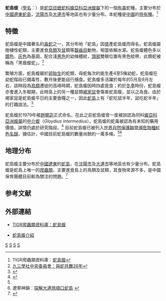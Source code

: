 {{Speciesbox 
| taxon = Gloydius shedaoensis
| status = VU
| status_system = IUCN3.1
| status_ref = <ref>{{Cite journal | author = Lau, M. | author2 = Li, P. | last-author-amp = yes | title = ''Gloydius shedaoensis'' | journal = [[The_IUCN_Red_List_of_Threatened_Species|The IUCN Red List of Threatened Species]] | volume = 2012 | page = e.T192100A2039836 | publisher = [[IUCN|IUCN]] | date = 2012 | url = http://www.iucnredlist.org/details/192100/0 | doi = 10.2305/IUCN.UK.2012-1.RLTS.T192100A2039836.en | access-date = 14 January 2018 | archive-date = 2018-06-02 | archive-url = https://web.archive.org/web/20180602012444/http://www.iucnredlist.org/details/192100/0 | dead-url = no }}</ref>
| binomial_authority = Zhao，1979<ref name="McD99">McDiarmid RW、Campbell JA、Touré T：《Snake Species of the World: A Taxonomic and Geographic Reference, vol. 1》頁511，Herpetologists' League，1999年。ISBN 1-893777-00-6</ref>}}

'''蛇島蝮'''（[[學名|學名]]：{{lang|la|''Gloydius shedaoensis''}}）是[[蛇亞目|蛇亞目]][[蝰蛇科|蝰蛇科]][[蝮亞科|蝮亞科]][[亞洲蝮屬|亞洲蝮屬]]下的一個[[毒蛇|有毒]]蛇種，主要分布於[[中國|中國]][[遼東|遼東]][[蛇島|蛇島]]，[[沈陽市|沈陽市]]及[[大連市|大連市]]等地區也有少量分布。本蛇種是[[中國|中國]]的[[特有種|特有種]]。<ref>TIGR爬蟲類資料庫：[http://reptile-database.reptarium.cz/species.php?genus=Gloydius&species=shedaoensis 蛇島蝮]</ref>

==特徵==
蛇島蝮是中國著名的[[毒蛇|毒蛇]]之一，其分布地「蛇島」因盛產蛇島蝮而得名。蛇島蝮屬樹棲性蛇類，主要進食[[鳥類|鳥類]]及[[鼠|鼠]]類等[[齧齒目|齧齒目]]動物，相當依賴水源。蛇島蝮體色多以[[銀色|銀色]]、[[灰色|灰色]]為基調，配合淺[[黑色|黑色]]的幼條體紋，[[頭部|頭部]]雙眼位置有黑色紋帶，此類蛇被稱為「黑眉蝮蛇」。<ref>[http://www.93.gov.cn:81/folklore/elegan/5934793709918015122.shtml 九三學社中央委員會：與蛇共舞26年]{{dead link|date=2018年4月 |bot=InternetArchiveBot |fix-attempted=yes }}</ref>

繁殖方面，蛇島蝮屬於[[卵胎生|卵胎生]]的蛇類，母蛇每次約能生產4至5條幼蛇，蛇島蝮在幼蛇階段已備毒性，數月後更能自行捕食。蛇島蝮多活躍於每年的5月及9月左右，該時段為[[鳥類|鳥類]]遷徙的高峰時期，蛇島蝮因時四處覓食；約於[[冬季|冬季]]時份，蛇島蝮亦會進入冬眠期，此時島上的另一種鼠類[[褐家鼠|褐家鼠]]會傷害蛇島蝮，並以之為食。由於褐家鼠是蛇島蝮平日的主要食糧之一，因此[[蛇島|蛇島]]上有「蛇吃鼠半年，鼠吃蛇半年」的打趣說法。<ref name="華夏經緯：蛇島">{{Cite web |url=http://big5.huaxia.com/ly/shls/dao/00172901.html |title=華夏經緯：蛇島 |access-date=2008-07-23 |archive-date=2008-07-06 |archive-url=https://web.archive.org/web/20080706151626/http://big5.huaxia.com/ly/shls/dao/00172901.html |dead-url=no }}</ref>

蛇島蝮於1979年被[[趙爾宓|趙爾宓]]正式命名，在此之前蛇島蝮曾一度被誤認為同科[[蝮亞科|蝮亞科]][[亞洲蝮屬|亞洲蝮屬]]的[[中介蝮|中介蝮]]（''Gloydius intermedius''）。蛇島蝮的蛇毒被認為有未知的藥用價值，詳情仍處於研究階段。<ref>{{Cite web |url=http://www.jiaoyou.com/discuss_1191577789338848250_1.html |title=蛇毒的妙用 |access-date=2016-05-18 |archive-date=2012-11-03 |archive-url=https://web.archive.org/web/20121103155824/http://www.jiaoyou.com/discuss_1191577789338848250_1.html |dead-url=no }}</ref> 目前蛇島蝮已被列入[[世界自然保護聯盟瀕危物種紅色名錄|世界自然保護聯盟瀕危物種紅色名錄]]，據估計，中國目前蛇島蝮的數量尚餘約一萬多條。<ref name="華夏經緯：蛇島"/><ref>遼寧神韻：[http://hk.huaxia.com/lnsy/2008/00798258.html 探解大連旅順口蛇島] {{Wayback|url=http://hk.huaxia.com/lnsy/2008/00798258.html |date=20081011211711 }}</ref>

==地理分布==
蛇島蝮主要分布於[[中國|中國]][[遼東|遼東]]的[[蛇島|蛇島]]，在[[沈陽市|沈陽市]]及[[大連市|大連市]]等地區也有少量分布。蛇島蝮是蛇島上唯一的[[爬蟲類|爬蟲類]]，主要進食島上的鳥類及鼠類，其食物來源不多，是中國保育團體目前較為關注的問題。<ref>{{Cite web |url=http://reptile.helzone.com/reptile/modules/magazine/article.php?articleid=128 |title=阿修羅爬蟲世界 |access-date=2008-07-23 |archive-url=https://web.archive.org/web/20080803034206/http://reptile.helzone.com/reptile/modules/magazine/article.php?articleid=128 |archive-date=2008-08-03 |dead-url=yes }}</ref>

== 参考文献 ==
{{Reflist}}

==外部連結==
*{{en}}[http://reptile-database.reptarium.cz/species.php?genus=Gloydius&species=shedaoensis TIGR爬蟲類資料庫：蛇島蝮]
*[https://web.archive.org/web/20040505111707/http://www.928n.com/LIBRARY/animal/D02/d02script1-4-2.htm 蛇島蝮介紹]
{{taxonbar}}
[[Category:_1979年描述的动物|S]]
[[Category:中國爬行動物|S]]
[[Category:亚洲蝮属|S]]
[[Category:中國特有蛇類|S]]